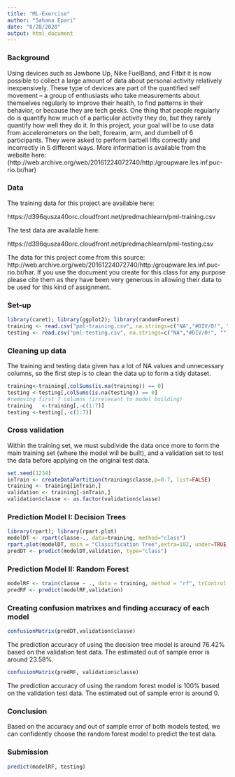 ```yaml
---
title: "ML-Exercise"
author: "Sahana Epari"
date: "8/28/2020"
output: html_document
---
```


### Background

Using devices such as Jawbone Up, Nike FuelBand, and Fitbit it is now possible to collect a large amount of data about personal activity relatively inexpensively. These type of devices are part of the quantified self movement – a group of enthusiasts who take measurements about themselves regularly to improve their health, to find patterns in their behavior, or because they are tech geeks. One thing that people regularly do is quantify how much of a particular activity they do, but they rarely quantify how well they do it. In this project, your goal will be to use data from accelerometers on the belt, forearm, arm, and dumbell of 6 participants. They were asked to perform barbell lifts correctly and incorrectly in 5 different ways. More information is available from the website here: 
(http://web.archive.org/web/20161224072740/http:/groupware.les.inf.puc-rio.br/har) 

### Data

The training data for this project are available here:

https://d396qusza40orc.cloudfront.net/predmachlearn/pml-training.csv

The test data are available here:

https://d396qusza40orc.cloudfront.net/predmachlearn/pml-testing.csv

The data for this project come from this source: http://web.archive.org/web/20161224072740/http:/groupware.les.inf.puc-rio.br/har. If you use the document you create for this class for any purpose please cite them as they have been very generous in allowing their data to be used for this kind of assignment.

### Set-up 

```r
library(caret); library(ggplot2); library(randomForest)
training <- read.csv("pml-training.csv", na.strings=c("NA","#DIV/0!", ""))
testing <- read.csv("pml-testing.csv", na.strings=c("NA","#DIV/0!", ""))
```

### Cleaning up data

The training and testing data given has a lot of NA values and unnecessary columns, so the first step is to clean the data up to form a tidy dataset.

```r
training<-training[,colSums(is.na(training)) == 0]
testing <-testing[,colSums(is.na(testing)) == 0]
#removing first 7 columns (irrelevant to model building)
training   <-training[,-c(1:7)]
testing <-testing[,-c(1:7)]
```

### Cross validation

Within the training set, we must subdivide the data once more to form the main training set (where the model will be built), and a validation set to test the data before applying on the original test data.

```r
set.seed(1234)
inTrain <- createDataPartition(training$classe,p=0.7, list=FALSE)
training <- training[inTrain,]
validation <- training[-inTrain,]
validation$classe <- as.factor(validation$classe)
```

### Prediction Model I: Decision Trees

```r
library(rpart); library(rpart.plot)
modelDT <- rpart(classe~., data=training, method="class")
rpart.plot(modelDT, main = "Classification Tree",extra=102, under=TRUE, faclen=0)
predDT <- predict(modelDT,validation, type="class")
```

### Prediction Model II: Random Forest

```r
modelRF <- train(classe ~ ., data = training, method = "rf", trControl = trainControl(method = "cv", 5), ntree = 100)
predRF <- predict(modelRF,validation)
```

### Creating confusion matrixes and finding accuracy of each model

```r
confusionMatrix(predDT,validation$classe)
```
The prediction accuracy of using the decision tree model is around 76.42% based on the validation test data. The estimated out of sample error is around 23.58%.

```r
confusionMatrix(predRF, validation$classe)
```

The prediction accuracy of using the random forest model is 100% based on the validation test data. The estimated out of sample error is around 0.

### Conclusion

Based on the accuracy and out of sample error of both models tested, we can confidently choose the random forest model to predict the test data.

### Submission

```r
predict(modelRF, testing)
```
